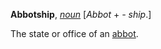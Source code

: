 '''Abbotship''', ''[[noun (part of speech)|noun]]'' [''Abbot'' + ''- ship''.]

The state or office of an [[abbot]].